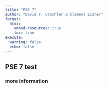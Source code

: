 ```yaml
---
title: "PSE 7"
author: "David F. Urschler & Clemens Lidner"
format: 
  html:
    embed-resources: true
    toc: true
execute: 
  warning: false
  echo: false
---
```


## PSE 7 test


### more information 
